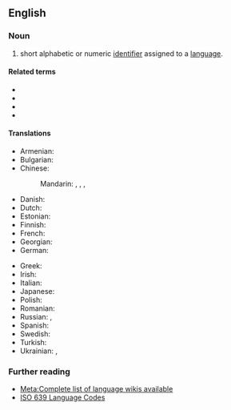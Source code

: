 {{selfref|For a guide to the use of language codes on Wiktionary, see [[Wiktionary:List of languages]]}}
==English==
{{wikipedia}}

===Noun===
{{en-noun}}

# short alphabetic or numeric [[identifier]] assigned to a [[language]].
#: {{ux|en|''af'' is the two-letter '''language code''' for Afrikaans.}}

====Related terms====
* {{l|en|codepage}}
* {{l|en|country code}}
* {{l|en|currency code}}
* {{l|en|glottocode}}

====Translations====
{{trans-top|a standard identifier of a language}}
* Armenian: {{t-needed|hy}}
* Bulgarian: {{t-needed|bg}}
* Chinese:
*: Mandarin: {{t|cmn|語言代碼|sc=Hani}}, {{t|cmn|语言代码|tr=yǔyán dàimǎ|sc=Hani}}, {{t|cmn|語言碼|sc=Hani}}, {{t|cmn|语言码|tr=yǔyánmǎ|sc=Hani}}
* Danish: {{t|da|sprogkode|c}}
* Dutch: {{t-needed|nl}}
* Estonian: {{t|et|keelekood}}
* Finnish: {{t|fi|kielikoodi}}
* French: {{t|fr|code de langue|m}}
* Georgian: {{t-needed|ka}}
* German: {{t|de|Sprachcode|m}}
{{trans-mid}}
* Greek: {{t-needed|el}}
* Irish: {{t|ga|cód teanga|m}}
* Italian: {{t-needed|it}}
* Japanese: {{t+|ja|言語コード|tr=gengo kōdo|sc=Jpan}}
* Polish: {{t|pl|[[kod]] [[językowy]]|m}}
* Romanian: {{t-needed|ro}}
* Russian: {{t|ru|код языка́|m}}, {{t|ru|языково́й код|m}}
* Spanish: {{t-needed|es}}
* Swedish: {{t+|sv|språkkod|c}}
* Turkish: {{t|tr|dil kodu}}
* Ukrainian: {{t|uk|код мови}}, {{t|uk|мовний код}}
{{trans-bottom}}

===Further reading===
* [[meta:List of Wikipedias|Meta:Complete list of language wikis available]]
* [http://www.loc.gov/standards/iso639-2/php/code_list.php ISO 639 Language Codes]